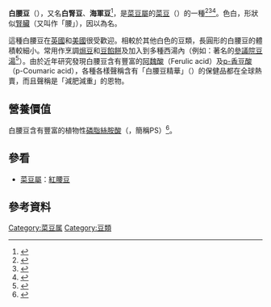 {{nutritionalvalue
| image=[[File:Phaseolus_vulgaris_white_beans,_witte_boon.jpg|250px]]
| caption=
| name=白腰豆（未煮）
| kJ=1468 
| protein=22.33 g
| carbs=60.75 g
| sugars= 3.88 g
| fat = 1.5 g
| saturates = 0.12 g
| fiber= 24.4 g
| sodium = 0.005g
| right=1
| source_usda=1 }}
'''白腰豆'''（{{lang-en|'''cannellini'''}}），又名'''白腎豆'''、'''海軍豆'''<ref>{{cite web |url=http://cn.iherb.com/eden-foods-organic-navy-beans-15-oz-425-g/10643 |title=Eden Foods: 有機海軍豆（白豆） |language=zh-hans |date=2014-11-26 |access-date=2014-11-26 |archive-url=https://web.archive.org/web/20130629201121/http://cn.iherb.com/eden-foods-organic-navy-beans-15-oz-425-g/10643 |archive-date=2013-06-29 |dead-url=no }}</ref>，是[[菜豆屬|菜豆屬]]的[[菜豆|菜豆]]（{{lang|la|''Phaseolus vulgaris''}}）的一種<ref>{{cite web|url=http://www.whfoods.com/genpage.php?pfriendly=1&tname=foodspice&dbid=87|publisher=The world's healthiest foods|title=Kidney Beans|accessdate=2007-11-05|language=en|archive-url=https://web.archive.org/web/20071018072741/http://whfoods.com/genpage.php?pfriendly=1&tname=foodspice&dbid=87|archive-date=2007-10-18|dead-url=yes}}</ref><ref>{{cite web |url=http://www.pulsecanada.com/food-health/what-is-a-pulse/bean |title=Bean (''Phaseolus vulgaris'') |accessdate=2014-08-30 |language=en |publisher=Pulse Canada |archive-url=https://web.archive.org/web/20141113185702/http://www.pulsecanada.com/food-health/what-is-a-pulse/bean |archive-date=2014-11-13 |dead-url=no }}</ref><ref>{{cite web |url=http://www.ahdictionary.com/word/search.html?q=pea+bean |title=Pea bean |publisher=The American Heritage Dictionary |accessdate=2013-09-17 |language=en |archive-url=https://web.archive.org/web/20140821181213/https://www.ahdictionary.com/word/search.html?q=pea+bean |archive-date=2014-08-21 |dead-url=no }}</ref>。色白，形狀似[[腎臟|腎臟]]（又叫作「腰」），因以為名。

這種白腰豆在[[英國|英國]]和[[美國|美國]]很受歡迎。相較於其他白色的豆類，長圓形的白腰豆的體積較細小。常用作烹調[[焗豆|焗豆]]和[[豆餡餅|豆餡餅]]及加入到多種西湯內（例如：著名的[[參議院豆湯|參議院豆湯]]<ref>{{cite web |url=http://www.senate.gov/reference/reference_item/bean_soup.htm |title=Senate Bean Soup |language=en |access-date=2014-11-26 |archive-url=https://web.archive.org/web/20141207192015/http://www.senate.gov/reference/reference_item/bean_soup.htm |archive-date=2014-12-07 |dead-url=no }}</ref>）。由於近年研究發現白腰豆含有豐富的[[阿魏酸|阿魏酸]]（Ferulic acid）及[[p-香豆酸|p-香豆酸]]（p-Coumaric acid），各種各樣聲稱含有「白腰豆精華」（{{lang|en|White Kidney Bean Extract}}）的保健品都在全球熱賣，而且聲稱是「減肥減重」的恩物。

==營養價值==
白腰豆含有豐富的植物性[[磷脂絲胺酸|磷脂絲胺酸]]（{{lang|la|phosphatidylserine}}，簡稱PS）<ref>{{cite book 
|last1=Souci |first1=SW |last2=Fachmann |first2=E |last3=Kraut |first3=H |year=2008 |title=Food Composition and Nutrition Tables. |publisher=Medpharm Scientific Publishers |location=[[Stuttgart|Stuttgart]] |language=en }}</ref>。

==參看==
* [[菜豆屬|菜豆屬]]：[[紅腰豆|紅腰豆]]

==參考資料==
{{reflist}}

[[Category:菜豆属|Category:菜豆属]]
[[Category:豆類|Category:豆類]]